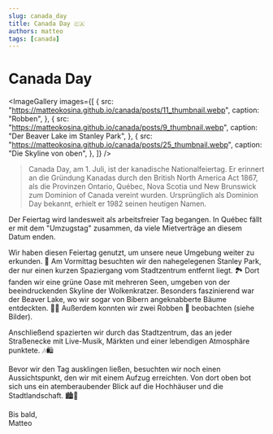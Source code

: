 ```yaml
---
slug: canada_day
title: Canada Day 🇨🇦
authors: matteo
tags: [canada]
---
```


# Canada Day


<ImageGallery
  images={[
    {
      src: "https://matteokosina.github.io/canada/posts/11_thumbnail.webp",
      caption: "Robben",
    },
    {
      src: "https://matteokosina.github.io/canada/posts/9_thumbnail.webp",
      caption: "Der Beaver Lake im Stanley Park",
    },
    {
      src: "https://matteokosina.github.io/canada/posts/25_thumbnail.webp",
      caption: "Die Skyline von oben",
    },
  ]}
/>

> Canada Day, am 1. Juli, ist der kanadische Nationalfeiertag. Er erinnert an die Gründung Kanadas durch den British North America Act 1867, als die Provinzen Ontario, Québec, Nova Scotia und New Brunswick zum Dominion of Canada vereint wurden. Ursprünglich als Dominion Day bekannt, erhielt er 1982 seinen heutigen Namen.

Der Feiertag wird landesweit als arbeitsfreier Tag begangen. In Québec fällt er mit dem "Umzugstag" zusammen, da viele Mietverträge an diesem Datum enden.

Wir haben diesen Feiertag genutzt, um unsere neue Umgebung weiter zu erkunden. 🌟 Am Vormittag besuchten wir den nahegelegenen Stanley Park, der nur einen kurzen Spaziergang vom Stadtzentrum entfernt liegt. 🏞️ Dort fanden wir eine grüne Oase mit mehreren Seen, umgeben von der beeindruckenden Skyline der Wolkenkratzer. Besonders faszinierend war der Beaver Lake, wo wir sogar von Bibern angeknabberte Bäume entdeckten. 🦫🌳
Außerdem konnten wir zwei Robben 🦭 beobachten (siehe Bilder).

Anschließend spazierten wir durch das Stadtzentrum, das an jeder Straßenecke mit Live-Musik, Märkten und einer lebendigen Atmosphäre punktete. 🎶🛍️

Bevor wir den Tag ausklingen ließen, besuchten wir noch einen Aussichtspunkt, den wir mit einem Aufzug erreichten. Von dort oben bot sich uns ein atemberaubender Blick auf die Hochhäuser und die Stadtlandschaft. 🏙️🚡

Bis bald,  
Matteo
